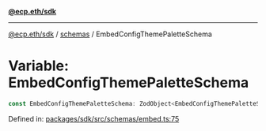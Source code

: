 [**@ecp.eth/sdk**](/sdk-reference/index.mdx)

***

[@ecp.eth/sdk](/sdk-reference/index.mdx) / [schemas](/sdk-reference/schemas/index.mdx) / EmbedConfigThemePaletteSchema

# Variable: EmbedConfigThemePaletteSchema

```ts
const EmbedConfigThemePaletteSchema: ZodObject<EmbedConfigThemePaletteSchemaType>;
```

Defined in: [packages/sdk/src/schemas/embed.ts:75](https://github.com/ecp-eth/comments-monorepo/blob/main/packages/sdk/src/schemas/embed.ts#L75)
